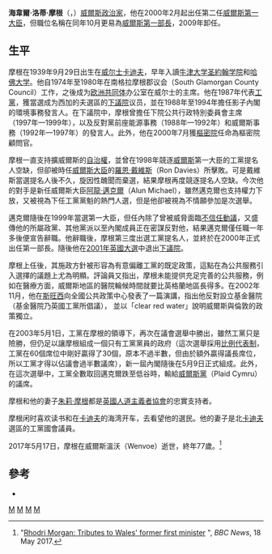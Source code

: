 {{Refimprove|time=2017-06-20T12:18:20+00:00}}
{{Infobox officeholder
|name        = <small>洛蒂·摩根閣下<br />{{lang|en|The Right Honourable Rhodri Morgan}}</small>
|image       = Cropped image of Rhodri Morgan at The Celebration of the Mace 5840623762 b47ba98d73 o.jpg
|office      = [[威尔士首席部长|威尔士首席部长]]
|term_start  = 2000年2月9日
|term_end    = 2009年12月10日 
|birth_date  = 1939年9月29日
|birth_place = {{UK}}[[威爾斯|威爾斯]][[卡迪夫|卡迪夫]]
|death_date  = {{death date and age|2017|5|17|1939|9|29}}
|death_place = {{UK}}[[威爾斯|威爾斯]][[溫沃|溫沃]]
|spouse      = 
|nationality = 
|party       = [[威爾斯工黨|威爾斯工黨]]
}}

'''海韋爾·洛蒂·摩根'''（'''{{lang|en|Hywel Rhodri Morgan}}'''，{{bd|1939年|9月29日|2017年|5月17日|catIdx=Morgan, Rhodri}}）[[威爾斯|威爾斯]][[政治家|政治家]]，他在2000年2月起出任第二任[[威爾斯第一大臣|威爾斯第一大臣]]，但職位名稱在同年10月更易為[[威爾斯第一部長|威爾斯第一部長]]，2009年卸任。

==生平==
摩根在1939年9月29日出生在[[威尔士|威尔士]][[加的夫|卡迪夫]]，早年入讀[[牛津大学|牛津大学]][[牛津大学圣約翰学院|圣約翰学院]]和[[哈佛大学|哈佛大学]]。他自1974年至1980年在南格拉摩根郡议会（South Glamorgan County Council）工作，之後成为[[欧洲共同体|欧洲共同体]]办公室在威尔士的主席。他在1987年代表[[英國工黨|工黨]]，獲當選成为西加的夫選區的[[英國下議院|下議院]]议员，並在1988年至1994年擔任影子內閣的環境事務發言人。在下議院中，摩根曾擔任下院公共行政特別委員會主席（1997年—1999年），以及反對黨前座能源事務（1988年—1992年）和威爾斯事務（1992年—1997年）的發言人。此外，他在2000年7月獲[[英國樞密院|樞密院]]任命為樞密院顧問官。

摩根一直支持擴威爾斯的[[權力下放|自治權]]，並曾在1998年競逐[[威爾斯議會|威爾斯]]第一大臣的工黨提名人空缺，但卻被時任[[威爾斯大臣|威爾斯大臣]]的[[羅恩·戴維斯|羅恩·戴維斯]]（Ron Davies）所擊敗。可是戴維斯當選提名人後不久，旋因性醜聞而棄選，結果摩根再度競逐提名人空缺。今次他的對手是新任威爾斯大臣[[阿龍·邁克爾|阿龍·邁克爾]]（Alun Michael），雖然邁克爾也支持權力下放，又被視為下任工黨黨魁的熱門人選，但是他卻被視為不情願參加是次選舉。

邁克爾隨後在1999年當選第一大臣，但任內除了曾被威脅面臨[[不信任動議|不信任動議]]，又盛傳他的所屬政黨、其他黨派以至內閣成員正在密謀反對他，結果邁克爾僅任職一年多後便宣告辭職。他辭職後，摩根第三度出選工黨提名人，並終於在2000年正式出任第一部長。隨後他在[[2001年英國大選|2001年英國大選]]中退出[[英國下議院|下議院]]。

摩根上任後，其施政方針被形容為有意偏離工黨的既定政策，這點在為公共服務引入選擇的議題上尤為明顯。評論員又指出，摩根未能提供充足完善的公共服務，例如在醫療方面，威爾斯地區的醫院輪候時間就要比英格蘭地區長得多。在2002年11月，他在[[斯旺西|斯旺西]]向全國公共政策中心發表了一篇演講，指出他反對設立基金醫院（基金醫院乃英國工黨所倡議）， 並以「clear red water」說明威爾斯與倫敦的政策獨立。

在2003年5月1日，工黨在摩根的領導下，再次在議會選舉中勝出，雖然工黨只是險勝，但仍足以讓摩根組成一個只有工黨黨員的政府（這次選舉採用[[比例代表制|比例代表制]]，工黨在60個席位中剛好贏得了30個，原本不過半數，但由於額外贏得議長席位，所以工黨才得以佔議會過半數議席），新一屆內閣隨後在5月9日正式組成。此外，在這次選舉中，工黨全數取回邁克爾跌至低谷時，輸給[[威爾斯黨|威爾斯黨]]（Plaid Cymru）的議席。

摩根和他的妻子[[朱莉·摩根|朱莉·摩根]]都是[[英國人道主義者協會|英國人道主義者協會]]的忠實支持者。

摩根闲时喜欢读书和在[[加的夫|卡迪夫]]的海湾开车，去看望他的選民。他的妻子是北[[加的夫|卡迪夫]]選區的工黨國會議員。

2017年5月17日，摩根在威爾斯溫沃（Wenvoe）逝世，終年77歲。<ref>"[http://www.bbc.com/news/uk-wales-politics-39957137 Rhodri Morgan: Tributes to Wales' former first minister] {{Wayback|url=http://www.bbc.com/news/uk-wales-politics-39957137 |date=20170519084757 }}", ''BBC News'', 18 May 2017.</ref>

==參考==
{{reflist}}
* {{cite news | title=摩根成為樞密院顧問官 | date=24 July 2000 | publisher=BBC | url=http://news.bbc.co.uk/1/hi/uk_politics/848851.stm | accessdate=2007-01-04 | archive-date=2007-08-30 | archive-url=https://web.archive.org/web/20070830131047/http://news.bbc.co.uk/1/hi/uk_politics/848851.stm | dead-url=no }}

{{s-start}}
{{s-off}}
{{s-bef|before={{le|阿龍·邁克爾|Alun Michael}}|as=威爾斯第一大臣}}
{{s-ttl|title=[[威尔士首席部长|威尔士首席部长]]|years=2000年－2009年}}
{{s-aft|after=[[莊家偉|莊家偉]]}}
{{s-end}}

{{Authority control}}
{{DEFAULTSORT:Morgan, Rhodri}}
[[Category:英國政治人物|M]]
[[Category:英國樞密院顧問官|M]]
[[Category:牛津大學聖約翰學院校友|M]]
[[Category:哈佛大學校友|M]]